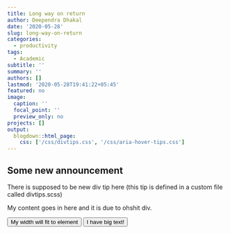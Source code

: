 ```yaml
---
title: Long way on return
author: Deependra Dhakal
date: '2020-05-28'
slug: long-way-on-return
categories:
  - productivity
tags:
  - Academic
subtitle: ''
summary: ''
authors: []
lastmod: '2020-05-28T19:41:22+05:45'
featured: no
image:
  caption: ''
  focal_point: ''
  preview_only: no
projects: []
output:
  blogdown::html_page:
    css: ['/css/divtips.css', '/css/aria-hover-tips.css']
---
```


## Some new announcement

There is supposed to be new div tip here (this tip is defined in a custom file called divtips.scss)

:::ohshit
My content goes in here and it is due to ohshit div.
:::


<button data-balloon-length="fit" aria-label="What about something really big? This may surpass your window dimensions. Imagine you're on that boring class with that boring teacher and you didn't slept so well last night. Suddenly you're sleeping in class. Can you believe it?!" data-balloon-pos="up">My width will fit to element</button>
<button aria-label="I have big text!" class="tooltip-big-text tooltip-red" data-balloon-pos="up">I have big text!</button>
